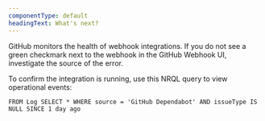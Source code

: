 ```yaml
---
componentType: default
headingText: What's next?
---
```


GitHub monitors the health of webhook integrations. If you do not see a green checkmark next to the webhook in the GitHub Webhook UI, investigate the source of the error.

To confirm the integration is running, use this NRQL query to view operational events:

```
FROM Log SELECT * WHERE source = 'GitHub Dependabot' AND issueType IS NULL SINCE 1 day ago
```
